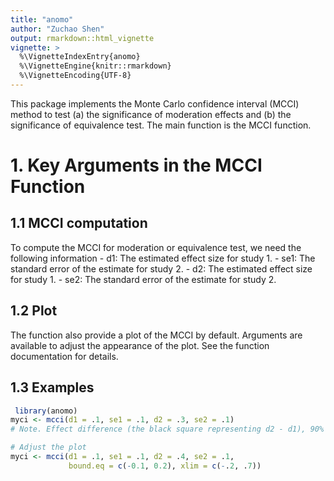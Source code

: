 ---
title: "anomo"
author: "Zuchao Shen"
output: rmarkdown::html_vignette
vignette: >
  %\VignetteIndexEntry{anomo}
  %\VignetteEngine{knitr::rmarkdown}
  %\VignetteEncoding{UTF-8}
---
This package implements the Monte Carlo confidence interval (MCCI) method to test (a) the significance of moderation effects and (b) the significance of equivalence test. The main function is the MCCI function.

# 1. Key Arguments in the MCCI Function

## 1.1 MCCI computation
To compute the MCCI for moderation or equivalence test, we need the following information
- d1: The estimated effect size for study 1.
- se1: The standard error of the estimate for study 2.
- d2: The estimated effect size for study 1.
- se2: The standard error of the estimate for study 2.

## 1.2 Plot
The function also provide a plot of the MCCI by default. Arguments are available to adjust the appearance of the plot. See the function documentation for details.

## 1.3 Examples


```{r fig.width = 7, fig.height = 3.5}
 library(anomo)
myci <- mcci(d1 = .1, se1 = .1, d2 = .3, se2 = .1)
# Note. Effect difference (the black square representing d2 - d1), 90% MCCI (the thick horizontal line) for the test of equivalence, and 95% MCCI (the thin horizontal line) for the test of moderation (or difference in effects).

```


```{r setup}
# Adjust the plot
myci <- mcci(d1 = .1, se1 = .1, d2 = .4, se2 = .1,
             bound.eq = c(-0.1, 0.2), xlim = c(-.2, .7))
```
